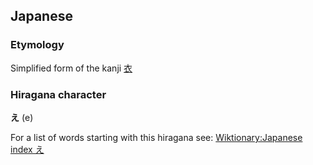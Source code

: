 == Japanese ==
===Etymology===
Simplified form of the kanji [[衣]]

===Hiragana character===
'''え''' (e)

For a list of words starting with this hiragana see: [[Wiktionary:Japanese index え]]